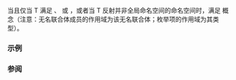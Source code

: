 {{cpp/experimental/reflect/title|ScopeMember}}
{{cpp/experimental/reflect/navbar}}
{{ddcl | since=reflection_ts | header=experimental/reflect | 1=
template&lt; class T &gt;
concept ScopeMember = Named&lt;T&gt; &amp;&amp; /* 见下文 */;
}}

当且仅当 T 满足 {{tt|RecordMember}}、{{tt|Enumerator}} 或 {{tt|Variable}}，或者当 T 反射并非全局命名空间的命名空间时，满足 {{tt|ScopeMember}} 概念（注意：无名联合体成员的作用域为该无名联合体；枚举项的作用域为其类型）。

===示例===
{{todo|examples}}

===参阅===
{{todo|templatization}}